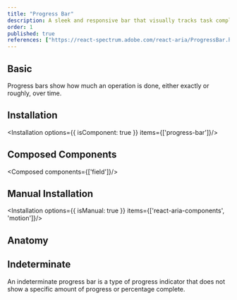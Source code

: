 ```yaml
---
title: "Progress Bar"
description: A sleek and responsive bar that visually tracks task completion, loading states, or step-based processes in real time.
order: 1
published: true
references: ["https://react-spectrum.adobe.com/react-aria/ProgressBar.html#props"]
---
```


## Basic

Progress bars show how much an operation is done, either exactly or roughly, over time.
<How toUse="statuses/progress-bar-demo" />

## Installation
<Installation options={{ isComponent: true }} items={['progress-bar']}/>

## Composed Components
<Composed components={['field']}/>

## Manual Installation
<Installation options={{ isManual: true }} items={['react-aria-components', 'motion']}/>
<SourceCode toShow='progress-bar'/>

## Anatomy
<Anatomy show='progress-bar-anatomy'/>

## Indeterminate

An indeterminate progress bar is a type of progress indicator that does not show a specific amount of progress or percentage complete.
<How toUse="statuses/indeterminate-progress-bar-demo" />
